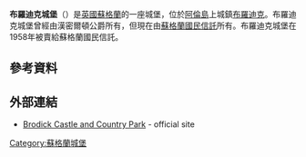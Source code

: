 {{Infobox Military Structure
|name=Brodick Castle
|location=
[[阿倫島|阿倫島]][[布羅迪克|布羅迪克]]|coordinates = {{coord|55.5940|-5.1511|type:landmark|display=inline}}
|image=[[Image:Brodick_Castle_Main_Building_East_01.jpg|300px]]
|caption=
|map_type = Scotland North Ayrshire
|map_relief= 1
|map_caption =
|map_size=150
|type=
|built=1510
|builder=阿伦伯爵
|controlledby=[[汉密尔顿公爵|汉密尔顿公爵]]
|materials=
|height=
|used=至1958年
|condition=
|ownership=[[苏格兰国家信托|苏格兰国家信托]]
|open_to_public= 是
}}

'''布羅迪克城堡'''（'''{{lang-en|Brodick Castle}}'''）是[[英國|英國]][[蘇格蘭|蘇格蘭]]的一座城堡，位於[[阿倫島|阿倫島]]上城鎮[[布羅迪克|布羅迪克]]。布羅迪克城堡曾經由漢密爾頓公爵所有，但現在由[[蘇格蘭國民信託|蘇格蘭國民信託]]所有{{sfn|Coventry|2006|p=139}}。布羅迪克城堡在1958年被賣給蘇格蘭國民信託。

==參考資料==
{{reflist}}
==外部連結==
{{Commons category|Brodick Castle}}
*[https://web.archive.org/web/20110917153502/http://www.nts.org.uk/Property/13/ Brodick Castle and Country Park] - official site
[[Category:蘇格蘭城堡|Category:蘇格蘭城堡]]